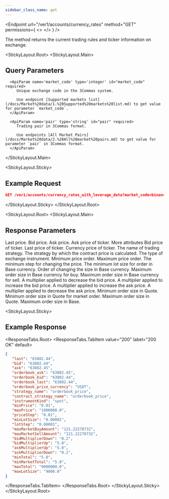 ```yaml
---
sidebar_class_name: get
---
```


<Endpoint
  url="/ver1/accounts/currency_rates"
  method="GET"
  permissions={
    <>
      <Permission title="Permission" description="NONE" />
      <Permission title="Security" description="NONE" />
    </>
  }
/>

The method returns the current trading rules and ticker information on exchange.

<StickyLayout.Root>
   <StickyLayout.Main> 

## Query Parameters

      <ApiParam name='market_code' type='integer' id="market_code" required>
         Unique exchange code in the 3Commas system. 
         
         Use endpoint [Supported markets list](/docs/Market%20data/1.%20Supported%20markets%20list.md) to get value for parameter `market_code`.
      </ApiParam>

      <ApiParam name='pair' type='string' id="pair" required>
         Trading pair in 3Commas format. 
         
         Use endpoints [All Market Pairs](/docs/Market%20data/2.%20All%20market%20pairs.md) to get value for parameter `pair` in 3Commas format.
      </ApiParam>
   </StickyLayout.Main>

   <StickyLayout.Sticky>
## Example Request
```json
GET /ver1/accounts/currency_rates_with_leverage_data?market_code=binance&pair=BTC_ETH
```
</StickyLayout.Sticky>
</StickyLayout.Root>

<StickyLayout.Root>
   <StickyLayout.Main> 

## Response Parameters

   <ApiParam name='last' type='integer' id="last">
      Last price.
   </ApiParam>

   <ApiParam name='bid' type='string' id="bid">
      Bid price.
   </ApiParam>

   <ApiParam name='ask' type='string' id="ask">
      Ask price.
   </ApiParam>

   <ApiParam name='orderbook_ask' type='string' id="orderbook_ask">
      Ask price of ticker.
   </ApiParam>

   <CollapseAll>
   <CollapseAllHeading> More attributes <CollapseAllButton /> </CollapseAllHeading>

   <CollapsibleApiParam name='orderbook_bid' type='string' id="orderbook_bid">
      Bid price of ticker.
   </CollapsibleApiParam>

   <CollapsibleApiParam name='orderbook_last' type='string' id="orderbook_last">
      Last price of ticker.
   </CollapsibleApiParam> 

   <CollapsibleApiParam name='orderbook_price_currency' type='string' id="orderbook_price_currency">
      Currency price of ticker.
   </CollapsibleApiParam>

   <CollapsibleApiParam name='strategy_name' type='string' id="strategy_name">
      The name of trading strategy.
   </CollapsibleApiParam>

   <CollapsibleApiParam name='contract_strategy_name' type='string' id="stratcontract_strategy_nameegy_name">
      The strategy by which the contract price is calculated.
   </CollapsibleApiParam>

   <CollapsibleApiParam name='instrumentKind' type='string' id="instrumentKind">
      The type of exchange instrument.
   </CollapsibleApiParam>

   <CollapsibleApiParam name='minPrice' type='string' id="minPrice">
      Minimum price order.
   </CollapsibleApiParam>

   <CollapsibleApiParam name='maxPrice' type='string' id="maxPrice">
      Maximum price order.
   </CollapsibleApiParam>

   <CollapsibleApiParam name='priceStep' type='string' id="priceStep">
      The minimum step for changing the price.
   </CollapsibleApiParam>

   <CollapsibleApiParam name='minLotSize' type='string' id="maxminLotSizePrice">
      The minimum lot size for order in Base currency.
   </CollapsibleApiParam>

   <CollapsibleApiParam name='lotStep' type='string' id="lotStep">
      Order of changing the size in Base currency.
   </CollapsibleApiParam>

   <CollapsibleApiParam name='maxMarketBuyAmount' type='string' id="maxMarketBuyAmount">
      Maximum order size in Base currency for buy.
   </CollapsibleApiParam>

   <CollapsibleApiParam name='maxMarketSellAmount' type='string' id="maxMarketSellAmount">
      Maximum order size in Base currency for sell.
   </CollapsibleApiParam>

   <CollapsibleApiParam name='bidMultiplierDown' type='string' id="bidMultiplierDown">
      A multiplier applied to decrease the bid price.
   </CollapsibleApiParam>

   <CollapsibleApiParam name='bidMultiplierUp' type='string' id="bidMultiplierUp">
      A multiplier applied to increase the bid price.
   </CollapsibleApiParam>   
      
   <CollapsibleApiParam name='askMultiplierUp' type='string' id="askMultiplierUp">
      A multiplier applied to increase the ask price.
   </CollapsibleApiParam>
      
   <CollapsibleApiParam name='askMultiplierDown' type='string' id="askMultiplierDown">
      A multiplier applied to decrease the ask price.
   </CollapsibleApiParam>
      
   <CollapsibleApiParam name='minTotal' type='string' id="minTotal">
      Minimum order size in Quote.
   </CollapsibleApiParam>  

   <CollapsibleApiParam name='minMarketTotal' type='string' id="minMarketTotal">
      Minimum order size in Quote for market order.
   </CollapsibleApiParam>   
      
   <CollapsibleApiParam name='maxTotal' type='string' id="maxTotal">
      Maximum order size in Quote.
   </CollapsibleApiParam>

   <CollapsibleApiParam name='maxLotSize' type='string' id="maxLotSize">
      Maximum order size in Base.
   </CollapsibleApiParam>
   </CollapseAll>
</StickyLayout.Main>

<StickyLayout.Sticky>
## Example Response

<ResponseTabs.Root>
<ResponseTabs.TabItem value="200" label="200 OK" default>
```json
{
   "last": "63802.44",
   "bid": "63802.44",
   "ask": "63802.45",
   "orderbook_ask": "63802.45",
   "orderbook_bid": "63802.44",
   "orderbook_last": "63802.44",
   "orderbook_price_currency": "USDT",
   "strategy_name": "orderbook_price",
   "contract_strategy_name": "orderbook_price",
   "instrumentKind": "spot",
   "minPrice": "0.01",
   "maxPrice": "1000000.0",
   "priceStep": "0.01",
   "minLotSize": "0.00001",
   "lotStep": "0.00001",
   "maxMarketBuyAmount": "121.22278732",
   "maxMarketSellAmount": "121.22278732",
   "bidMultiplierDown": "0.2",
   "bidMultiplierUp": "5.0",
   "askMultiplierUp": "5.0",
   "askMultiplierDown": "0.2",
   "minTotal": "5.0",
   "minMarketTotal": "5.0",
   "maxTotal": "9000000.0",
   "maxLotSize": "9000.0"
}
```
   </ResponseTabs.TabItem>
  </ResponseTabs.Root>
</StickyLayout.Sticky>
</StickyLayout.Root>
